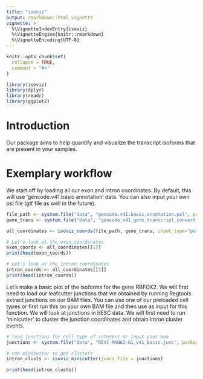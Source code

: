 ```yaml
---
title: "isoviz"
output: rmarkdown::html_vignette
vignette: >
  %\VignetteIndexEntry{isoviz}
  %\VignetteEngine{knitr::rmarkdown}
  %\VignetteEncoding{UTF-8}
---
```


```r
knitr::opts_chunk$set(
  collapse = TRUE,
  comment = "#>"
)
```

```r
library(isoviz)
library(dplyr)
library(readr)
library(ggplot2)
```

# Introduction

Our package aims to help quantify and visualize the transcript isoforms that are present in your samples.

# Exemplary workflow 

We start off by loading all our exon and intron coordinates. By default, this will use 'gencode.v41.basic annotation' data. You can also input your own psl file (gtf file as well in the future).  

```r
file_path <- system.file("data", "gencode.v41.basic.annotation.psl", package="isoviz")
gene_trans <- system.file("data", "gencode_v41_gene_transcript_convert.txt", package="isoviz")

all_coordinates <- isoviz_coords(file_path, gene_trans, input_type="psl") #use default genome .psl file  
```

```r
# Let's look at the exon coordinates 
exon_coords <- all_coordinates[[1]]
print(head(exon_coords))

# Let's look at the intron coordinates 
intron_coords <- all_coordinates[[2]]
print(head(intron_coords))
```
Let's make a basic plot of the isoforms for the gene RBFOX2. We will first need to load our leafcutter junctions that we obtained by running Regtools extract junctions on our BAM files. You can use one of our preloaded cell types or first run this on your own BAM file and then use as input for this function. 
We will look at junctions in hESC data. We will first need to run 'minicutter' to cluster the junction coordinates and obtain intron cluster events. 

```r

# load junctions for cell type of interest or input your own
junctions <- system.file("data", "hESC-MKNK2-G1_v41_basic.junc", package="isoviz")

# run minicutter to get clusters 
intron_clusts <- isoviz_minicutter(juncs_file = junctions)
```

```r
print(head(intron_clusts))
```

